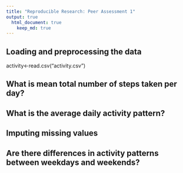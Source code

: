 ```yaml
---
title: "Reproducible Research: Peer Assessment 1"
output: true
  html_document: true
    keep_md: true
---
```



## Loading and preprocessing the data
activity<-read.csv("activity.csv")


## What is mean total number of steps taken per day?



## What is the average daily activity pattern?



## Imputing missing values



## Are there differences in activity patterns between weekdays and weekends?
